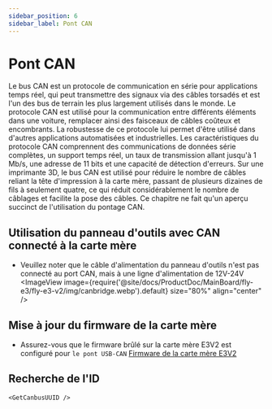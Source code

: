 ```yaml
---
sidebar_position: 6
sidebar_label: Pont CAN
---
```





# Pont CAN

Le bus CAN est un protocole de communication en série pour applications temps réel, qui peut transmettre des signaux via des câbles torsadés et est l'un des bus de terrain les plus largement utilisés dans le monde. Le protocole CAN est utilisé pour la communication entre différents éléments dans une voiture, remplacer ainsi des faisceaux de câbles coûteux et encombrants. La robustesse de ce protocole lui permet d'être utilisé dans d'autres applications automatisées et industrielles. Les caractéristiques du protocole CAN comprennent des communications de données série complètes, un support temps réel, un taux de transmission allant jusqu'à 1 Mb/s, une adresse de 11 bits et une capacité de détection d'erreurs.
Sur une imprimante 3D, le bus CAN est utilisé pour réduire le nombre de câbles reliant la tête d'impression à la carte mère, passant de plusieurs dizaines de fils à seulement quatre, ce qui réduit considérablement le nombre de câblages et facilite la pose des câbles.
Ce chapitre ne fait qu'un aperçu succinct de l'utilisation du pontage CAN.

## Utilisation du panneau d'outils avec CAN connecté à la carte mère

* Veuillez noter que le câble d'alimentation du panneau d'outils n'est pas connecté au port CAN, mais à une ligne d'alimentation de 12V-24V
    <ImageView image={require('@site/docs/ProductDoc/MainBoard/fly-e3/fly-e3-v2/img/canbridge.webp').default} size="80%" align="center" />


## Mise à jour du firmware de la carte mère

* Assurez-vous que le firmware brûlé sur la carte mère E3V2 est configuré pour `le pont USB-CAN`
[Firmware de la carte mère E3V2](/docs/ProductDoc/MainBoard/fly-e3/fly-e3-v2/flash/can.mdx "Cliquez pour sauter")

## Recherche de l'ID

    <GetCanbusUUID />